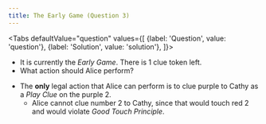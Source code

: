```yaml
---
title: The Early Game (Question 3)
---
```



<BeginnersGuideProgress id="early-game-question-3" />

<Tabs
  defaultValue="question"
  values={[
    {label: 'Question', value: 'question'},
    {label: 'Solution', value: 'solution'},
  ]}>
<TabItem value="question">

- It is currently the _Early Game_. There is 1 clue token left.
- What action should Alice perform?

</TabItem>
<TabItem value="solution">

- The **only** legal action that Alice can perform is to clue purple to Cathy as a _Play Clue_ on the purple 2.
  - Alice cannot clue number 2 to Cathy, since that would touch red 2 and would violate _Good Touch Principle_.

</TabItem>
</Tabs>

<EarlyGameQuestion3 />
